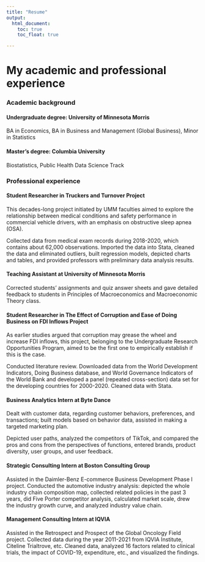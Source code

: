 ```yaml
---
title: "Resume"
output: 
  html_document:
    toc: true
    toc_float: true

---
```


# My academic and professional experience

### Academic background

#### Undergraduate degree: University of Minnesota Morris
BA in Economics, BA in Business and Management (Global Business), Minor in Statistics

#### Master's degree: Columbia University 
Biostatistics, Public Health Data Science Track

### Professional experience

#### Student Researcher in Truckers and Turnover Project
This decades-long project initiated by UMM faculties aimed to explore the relationship between medical conditions and safety performance in commercial vehicle drivers, with an emphasis on obstructive sleep apnea (OSA).

Collected data from medical exam records during 2018-2020, which contains about 62,000 observations. Imported the data into Stata, cleaned the data and eliminated outliers, built regression models, depicted charts and tables, and provided professors with preliminary data analysis results.

#### Teaching Assistant at University of Minnesota Morris
Corrected students’ assignments and quiz answer sheets and gave detailed feedback to students in Principles of Macroeconomics and Macroeconomic Theory class.

#### Student Researcher in The Effect of Corruption and Ease of Doing Business on FDI Inflows Project
As earlier studies argued that corruption may grease the wheel and increase FDI inflows, this project, belonging to the Undergraduate Research Opportunities Program, aimed to be the first one to empirically establish if this is the case.

Conducted literature review. Downloaded data from the World Development Indicators, Doing Business database, and World Governance Indicators of the World Bank and developed a panel (repeated cross-section) data set for the developing countries for 2000-2020. Cleaned data with Stata.

#### Business Analytics Intern at Byte Dance
Dealt with customer data, regarding customer behaviors, preferences, and transactions; built models based on behavior data, assisted in making a targeted marketing plan.

Depicted user paths, analyzed the competitors of TikTok, and compared the pros and cons from the perspectives of functions, entered brands, product diversity, user groups, and user feedback.

#### Strategic Consulting Intern at Boston Consulting Group
Assisted in the Daimler-Benz E-commerce Business Development Phase I project. Conducted the automotive industry analysis: depicted the whole industry chain composition map, collected related policies in the past 3 years, did Five Porter competitor analysis, calculated market scale, drew the industry growth curve, and analyzed industry value chain.

#### Management Consulting Intern at IQVIA
Assisted in the Retrospect and Prospect of the Global Oncology Field project. Collected data during the year 2011-2021 from IQVIA Institute, Citeline Trialtrove, etc. Cleaned data, analyzed 16 factors related to clinical trials, the impact of COVID-19, expenditure, etc., and visualized the findings. 